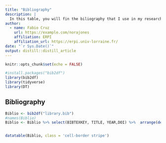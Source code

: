 ```yaml
---
title: "Bibliography"
description: |
  In this table, you will fin the biliography that I use in my research
author:
  - name: Fabio Cruz
    url: https://example.com/norajones
    affiliation: ERPI
    affiliation_url: https://erpi.univ-lorraine.fr/
date: "`r Sys.Date()`"
output: distill::distill_article
---
```


```r
knitr::opts_chunk$set(echo = FALSE)

#install.packages("bib2df")
library(bib2df)
library(tidyverse)
library(DT)
```

## Bibliography

```r
Biblio <- bib2df("library.bib")
#names(Biblio)
Biblio <- Biblio %>% select(BIBTEXKEY, TITLE, YEAR,DOI) %>%  arrange(desc(YEAR), BIBTEXKEY)


datatable(Biblio, class = 'cell-border stripe')
```


